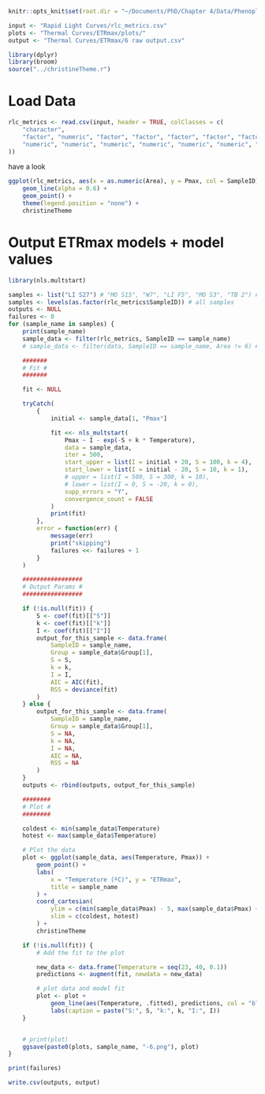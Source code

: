```r
knitr::opts_knit$set(root.dir = "~/Documents/PhD/Chapter 4/Data/Phenoplate data/R analysis")

input <- "Rapid Light Curves/rlc_metrics.csv"
plots <- "Thermal Curves/ETRmax/plots/"
output <- "Thermal Curves/ETRmax/6 raw output.csv"
```

```r
library(dplyr)
library(broom)
source("../christineTheme.r")
```

# Load Data
```r
rlc_metrics <- read.csv(input, header = TRUE, colClasses = c(
    "character",
    "factor", "numeric", "factor", "factor", "factor", "factor", "factor", "factor",
    "numeric", "numeric", "numeric", "numeric", "numeric", "numeric", "numeric"
))
```

have a look
```R
ggplot(rlc_metrics, aes(x = as.numeric(Area), y = Pmax, col = SampleID)) +
    geom_line(alpha = 0.6) +
    geom_point() +
    theme(legend.position = "none") +
    christineTheme
```

# Output ETRmax models + model values
```r
library(nls.multstart)

samples <- list("LI S27") # "MO S15", "W7", "LI F5", "MO S3", "TB 2") # trial representative samples
samples <- levels(as.factor(rlc_metrics$SampleID)) # all samples
outputs <- NULL
failures <- 0
for (sample_name in samples) {
    print(sample_name)
    sample_data <- filter(rlc_metrics, SampleID == sample_name)
    # sample_data <- filter(data, SampleID == sample_name, Area != 6) # remove last temperature due to extreme spike

    #######
    # Fit #
    #######

    fit <- NULL

    tryCatch(
        {
            initial <- sample_data[1, "Pmax"]

            fit <<- nls_multstart(
                Pmax ~ I - exp(-S + k * Temperature),
                data = sample_data,
                iter = 500,
                start_upper = list(I = initial + 20, S = 100, k = 4),
                start_lower = list(I = initial - 20, S = 10, k = 1),
                # upper = list(I = 500, S = 300, k = 10),
                # lower = list(I = 0, S = -20, k = 0),
                supp_errors = "Y",
                convergence_count = FALSE
            )
            print(fit)
        },
        error = function(err) {
            message(err)
            print("skipping")
            failures <<- failures + 1
        }
    )

    #################
    # Output Params #
    #################

    if (!is.null(fit)) {
        S <- coef(fit)[["S"]]
        k <- coef(fit)[["k"]]
        I <- coef(fit)[["I"]]
        output_for_this_sample <- data.frame(
            SampleID = sample_name,
            Group = sample_data$Group[1],
            S = S,
            k = k,
            I = I,
            AIC = AIC(fit),
            RSS = deviance(fit)
        )
    } else {
        output_for_this_sample <- data.frame(
            SampleID = sample_name,
            Group = sample_data$Group[1],
            S = NA,
            k = NA,
            I = NA,
            AIC = NA,
            RSS = NA
        )
    }
    outputs <- rbind(outputs, output_for_this_sample)

    ########
    # Plot #
    ########

    coldest <- min(sample_data$Temperature)
    hotest <- max(sample_data$Temperature)

    # Plot the data
    plot <- ggplot(sample_data, aes(Temperature, Pmax)) +
        geom_point() +
        labs(
            x = "Temperature (ºC)", y = "ETRmax",
            title = sample_name
        ) +
        coord_cartesian(
            ylim = c(min(sample_data$Pmax) - 5, max(sample_data$Pmax) + 5),
            xlim = c(coldest, hotest)
        ) +
        christineTheme

    if (!is.null(fit)) {
        # Add the fit to the plot

        new_data <- data.frame(Temperature = seq(23, 40, 0.1))
        predictions <- augment(fit, newdata = new_data)

        # plot data and model fit
        plot <- plot +
            geom_line(aes(Temperature, .fitted), predictions, col = "blue") +
            labs(caption = paste("S:", S, "k:", k, "I:", I))
    }


    # print(plot)
    ggsave(paste0(plots, sample_name, "-6.png"), plot)
}

print(failures)

write.csv(outputs, output)
```
